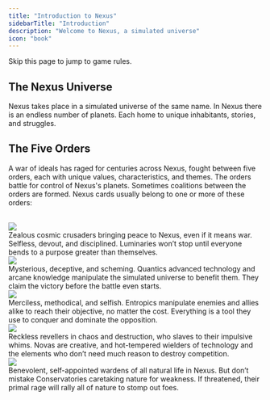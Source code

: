 ```yaml
---
title: "Introduction to Nexus"
sidebarTitle: "Introduction"
description: "Welcome to Nexus, a simulated universe"
icon: "book"
---
```


<Note>Skip this page to jump to game rules.</Note>

## The Nexus Universe

Nexus takes place in a simulated universe of the same name.
In Nexus there is an endless number of planets.
Each home to unique inhabitants, stories, and struggles.

## The Five Orders

A war of ideals has raged for centuries across Nexus, fought between five orders,
each with unique values, characteristics, and themes.
The orders battle for control of Nexus's planets.
Sometimes coalitions between the orders are formed.
Nexus cards usually belong to one or more of these orders:

<Card title="Luminary Order">
  <br />
  <img src="images/download/tabletop-simulator.png" />
  <br />
  Zealous cosmic crusaders bringing peace to Nexus, even if it means war. Selfless,
  devout, and disciplined. Luminaries won’t stop until everyone bends to a purpose
  greater than themselves.
</Card>

<Card title="Quantic Order">
  <br />
  <img src="images/download/tabletop-simulator.png" />
  <br />
  Mysterious, deceptive, and scheming. Quantics advanced technology and arcane knowledge
  manipulate the simulated universe to benefit them. They claim the victory before
  the battle even starts.
</Card>

<Card title="Entropic Order">
  <br />
  <img src="images/download/tabletop-simulator.png" />
  <br />
  Merciless, methodical, and selfish. Entropics manipulate enemies and allies alike
  to reach their objective, no matter the cost. Everything is a tool they use to
  conquer and dominate the opposition.
</Card>

<Card title="Nova Order">
  <br />
  <img src="images/download/tabletop-simulator.png" />
  <br />
  Reckless revellers in chaos and destruction, who slaves to their impulsive whims.
  Novas are creative, and hot-tempered wielders of technology and the elements who
  don’t need much reason to destroy competition.
</Card>

<Card title="Conservatory Order">
  <br />
  <img src="images/download/tabletop-simulator.png" />
  <br />
  Benevolent, self-appointed wardens of all natural life in Nexus. But don’t mistake
  Conservatories caretaking nature for weakness. If threatened, their primal rage
  will rally all of nature to stomp out foes.
</Card>
